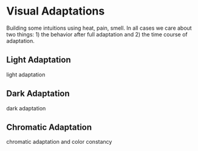 # Visual Adaptations {#sec-chpt-hvs-adaptations}

Building some intuitions using heat, pain, smell. In all cases we care about two things: 1) the behavior after full adaptation and 2) the time course of adaptation.

## Light Adaptation {#sec-chpt-hvs-adaptations-light}

light adaptation

## Dark Adaptation {#sec-chpt-hvs-adaptations-dark}

dark adaptation

## Chromatic Adaptation {#sec-chpt-hvs-adaptations-chroma}

chromatic adaptation and color constancy